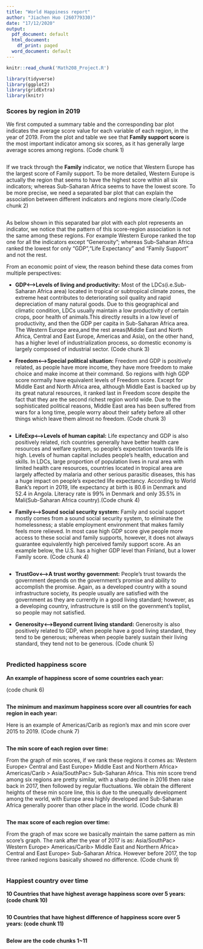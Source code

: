 ```yaml
---
title: "World Happiness report"
author: "Jiachen Huo (260779330)"
date: "17/12/2020"
output:
  pdf_document: default
  html_document:
    df_print: paged
  word_document: default
---
```


```r
knitr::read_chunk('Math208_Project.R')
```

```r
library(tidyverse)
library(ggplot2)
library(gridExtra)
library(knitr)
```

### **Scores by region in 2019** 

We first computed a summary table and the corresponding bar plot indicates the average score value for each variable of each region, in the year of 2019. From the plot and table we see that  **Family support score ** is the most important indicator among six scores, as it has generally large average scores among regions. (Code chunk 1)
  
```r

```
  
If we track through the **Family** indicator, we notice that Western Europe has the largest score of Family support. To be more detailed, Western Europe is actually the region that seems to have the highest score within all six indicators; whereas Sub-Saharan Africa seems to have the lowest score. To be more precise, we need a separated bar plot that can explain the association between different indicators and regions more clearly.(Code chunk 2)
  
    
```r

```
  
As below shown in this separated bar plot with each plot represents an indicator, we notice that the pattern of this score-region association is not the same among these regions. For example Western Europe ranked the top one for all the indicators except "Generosity"; whereas Sub-Saharan Africa ranked the lowest for only "GDP","Life Expectancy" and "Family Support" and not the rest.
  
  From an economic point of view, the reason behind these data comes from multiple perspectives: 
    
  * **GDP<-->Levels of living and productivity:** Most of the LDCs(i.e.Sub-Saharan Africa area) located in tropical or subtropical climate zones, the extreme heat contributes to deteriorating soil quality and rapid depreciation of many natural goods. Due to this geographical and climatic condition, LDCs usually maintain a low productivity of certain crops, poor health of animals.This directly results in a low level of productivity, and then the GDP per capita in Sub-Saharan Africa area. The Western Europe area,and the rest areas(Middle East and North Africa, Central and East Europe, Americas and Asia), on the other hand, has a higher level of industrialization process, so domestic economy is largely composed of industrial sector. (Code chunk 3)
  
  * **Freedom<-->Special political situation:** Freedom and GDP is positively related, as people have more income, they have more freedom to make choice and make income at their command. So regions with high GDP score normally have equivalent levels of Freedom score. Except for Middle East and North Africa area, although Middle East is backed up by its great natural resources, it ranked last in Freedom score despite the fact that they are the second richest region world wide. Due to the sophisticated political reasons, Middle East area has been suffered from wars for a long time, people worry about their safety before all other things which leave them almost no freedom. (Code chunk 3)
  
  
```r

```
  
  
  * **LifeExp<-->Levels of human capital:** Life expectancy and GDP is also positively related, rich countries generally have better health care resources and welfare system, so people's expectation towards life is high. Levels of human capital includes people's health, education and skills. In LDCs, large proportion of population lives in rural area with limited health care resources, countries located in tropical area are largely affected by malaria and other serious parasitic diseases, this has a huge impact on people's expected life expectancy. According to World Bank's report in 2019, life expectancy at birth is 80.6 in Denmark and 52.4 in Angola. Literacy rate is 99% in Denmark and only 35.5% in Mali(Sub-Saharan Africa country).(Code chunk 4)
  
  * **Family<-->Sound social security system:** Family and social support mostly comes from a sound social security system, to eliminate the homelessness; a stable employment environment that makes family feels more relieved. In most case high GDP score give people more access to these social and family supports, however, it does not always guarantee equivalently high perceived family support score. As an example below, the U.S. has a higher GDP level than Finland, but a lower Family score. (Code chunk 4)
  
  
```r

```

  * **TrustGov<-->A trust worthy government:** People's trust towards the government depends on the government's promise and ability to accomplish the promise. Again, as a developed country with a sound infrastructure society, its people usually are satisfied with the government as they are currently in a good living standard; however, as a developing country, infrastructure is still on the government's toplist, so people may not satisfied.
  
  * **Generosity<-->Beyond current living standard:** Generosity is also positively related to GDP, when people have a good living standard, they tend to be generous; whereas when people barely sustain their living standard, they tend not to be generous. (Code chunk 5)
  
```r

```

### **Predicted happiness score**

  **An example of happiness score of some countries each year:** 
  
  (code chunk 6)
  
```r

```
  
  **The minimum and maximum happiness score over all countries for each region in each year:** 
  
  Here is an example of Americas/Carib as region's max and min score over 2015 to 2019. (Code chunk 7)
  
```r

```
  
  **The min score of each region over time:**
  
  From the graph of min scores, if we rank these regions it comes as: Western Europe> Central and East Europe> Middle East and Northern Africa> Americas/Carib > Asia/SouthPac> Sub-Saharan Africa. This min score trend among six regions are pretty similar, with a sharp decline in 2016 then raise back in 2017, then followed by regular fluctuations. We obtain the different heights of these min score line, this is due to the unequally development among the world, with Europe area highly developed and Sub-Saharan Africa generally poorer than other place in the world. (Code chunk 8)
  
```r

```
  
  **The max score of each region over time:**
  
  From the graph of max score we basically maintain the same pattern as min score's graph. The rank after the year of 2017 is as: Asia/SouthPac> Western Europe> Americas/Carib> Middle East and Northern Africa> Central and East Europe> Sub-Saharan Africa. However before 2017, the top three ranked regions basically showed no difference. (Code chunk 9)
  
```r

```
  
### **Happiest country over time**

  **10 Countries that have highest average happiness score over 5 years: (code chunk 10)**
  
```r
```
   
  **10 Countries that have highest difference of happiness score over 5 years: (code chunk 11)**
  
```r
```
  
  
  **Below are the code chunks 1~11**
  
```r
```

```r
```
  
```r
```

```r
```

```r
```

```r
```

```r
```

```r
```

```r
```

```r
```

```r
```



